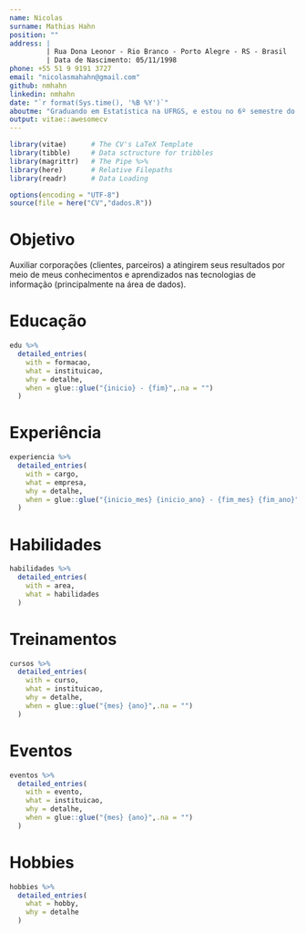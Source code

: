 ```yaml
---
name: Nicolas
surname: Mathias Hahn 
position: ""
address: |
         | Rua Dona Leonor - Rio Branco - Porto Alegre - RS - Brasil
         | Data de Nascimento: 05/11/1998
phone: +55 51 9 9191 3727
email: "nicolasmahahn@gmail.com"
github: nmhahn
linkedin: nmhahn
date: "`r format(Sys.time(), '%B %Y')`"
aboutme: "Graduando em Estatística na UFRGS, e estou no 6º semestre do curso. Perfil Analítico. Tenho afinidade e conhecimentos de programação, visualização de dados e soluções baseadas em descrição e análise de dados."
output: vitae::awesomecv
---
```


```r
library(vitae)      # The CV's LaTeX Template
library(tibble)     # Data sctructure for tribbles
library(magrittr)   # The Pipe %>%
library(here)       # Relative Filepaths
library(readr)      # Data Loading

options(encoding = "UTF-8")
source(file = here("CV","dados.R"))
```

# Objetivo
Auxiliar corporações (clientes, parceiros) a atingirem seus resultados por meio de meus conhecimentos e aprendizados nas tecnologias de informação (principalmente na área de dados). 

# Educação
```r
edu %>%
  detailed_entries(
    with = formacao,
    what = instituicao,
    why = detalhe,
    when = glue::glue("{inicio} - {fim}",.na = "")
  )
```

# Experiência
```r
experiencia %>%
  detailed_entries(
    with = cargo,
    what = empresa,
    why = detalhe,
    when = glue::glue("{inicio_mes} {inicio_ano} - {fim_mes} {fim_ano}",.na = "")
  )
```

\newpage
# Habilidades
```r
habilidades %>%
  detailed_entries(
    with = area,
    what = habilidades
  )
```

# Treinamentos
```r
cursos %>%
  detailed_entries(
    with = curso,
    what = instituicao,
    why = detalhe,
    when = glue::glue("{mes} {ano}",.na = "")
  )
```

\newpage
# Eventos
```r
eventos %>%
  detailed_entries(
    with = evento,
    what = instituicao,
    why = detalhe,
    when = glue::glue("{mes} {ano}",.na = "")
  )
```

# Hobbies
```r
hobbies %>%
  detailed_entries(
    what = hobby,
    why = detalhe
  )
```
